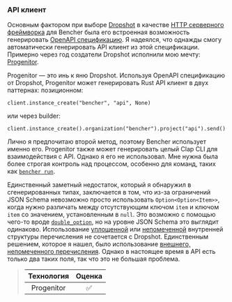 ### API клиент

Основным фактором при выборе [Dropshot][github dropshot] в качестве
[HTTP серверного фреймворка][http server framework] для Bencher
была его встроенная возможность генерировать [OpenAPI спецификацию][openapi spec].
Я надеялся, что однажды смогу автоматически генерировать API клиент из этой спецификации.
Примерно через год создатели Dropshot исполнили мою мечту: [Progenitor][github progenitor].

Progenitor — это инь к яню Dropshot.
Используя OpenAPI спецификацию от Dropshot, Progenitor может генерировать Rust API клиент
в двух паттернах: позиционном:

```
client.instance_create("bencher", "api", None)
```

или через builder:

```
client.instance_create().organization("bencher").project("api").send()
```

Лично я предпочитаю второй метод, поэтому Bencher использует именно его.
Progenitor также может генерировать целый Clap CLI для взаимодействия с API.
Однако я его не использовал.
Мне нужна была более строгая контроль над процессом,
особенно для команд, таких как [`bencher run`][bencher run].

Единственный заметный недостаток, который я обнаружил в сгенерированных типах, заключается в том,
что из-за ограничений JSON Schema невозможно просто использовать `Option<Option<Item>>`,
когда нужно различать между отсутствующим ключом `item` и ключом `item` со значением, установленным в `null`.
Это возможно с помощью чего-то вроде [`double_option`][docs serde with double option],
но на уровне JSON Schema это выглядит одинаково.
Использование [уплощенной][serde flattened] или [непомеченной][serde untagged] внутренней структуры перечисления
не сочетается с Dropshot.
Единственным решением, которое я нашел, было использование [внешнего, непомеченного перечисления][github bencher json update project].
Однако в настоящее время в API есть только два таких поля, так что это не большая проблема.

> | Технология | Оценка |
> | :--------: | :-----: |
> | Progenitor |    ✅    |

[github dropshot]: https://github.com/oxidecomputer/dropshot
[github progenitor]: https://github.com/oxidecomputer/progenitor
[http server framework]: #http-server-framework
[openapi spec]: https://swagger.io/specification/
[bencher run]: /ru/docs/explanation/bencher-run/
[docs serde with double option]: https://docs.rs/serde_with/3.12.0/serde_with/rust/double_option/index.html
[serde flattened]: https://serde.rs/attr-flatten.html
[serde untagged]: https://serde.rs/enum-representations.html#untagged
[github bencher json update project]: https://github.com/bencherdev/bencher/blob/aba3d219a3cc09547a0a333df3e5c5b699a929f7/lib/bencher_json/src/project/mod.rs#L90
